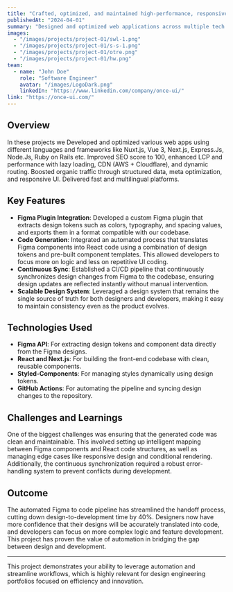 ---
title: "Crafted, optimized, and maintained high-performance, responsive web applications."
publishedAt: "2024-04-01"
summary: "Designed and optimized web applications across multiple tech stacks, elevating performance and user experience. Achieved a perfect SEO score of 100, enhanced Largest Contentful Paint (LCP) with advanced lazy loading, CDN integration (AWS + Cloudflare), and dynamic routing. Boosted organic traffic through strategic use of structured data, meta tags, and a mobile-first, responsive UI design."
images:
  - "/images/projects/project-01/swl-1.png"
  - "/images/projects/project-01/s-s-1.png"
  - "/images/projects/project-01/otre.png"
  - "/images/projects/project-01/hw.png"
team:
  - name: "John Doe"
    role: "Software Engineer"
    avatar: "/images/LogoDark.png"
    linkedIn: "https://www.linkedin.com/company/once-ui/"
link: "https://once-ui.com/"
---

## Overview

In these projects we Developed and optimized various web apps using different languages and frameworks like Nuxt.js, Vue 3, Next.js, Express.Js, Node.Js, Ruby on Rails etc. Improved SEO score to 100, enhanced LCP and performance with lazy loading, CDN (AWS + Cloudflare), and dynamic routing. Boosted organic traffic through structured data, meta optimization, and responsive UI. Delivered fast and multilingual platforms.

## Key Features

- **Figma Plugin Integration**: Developed a custom Figma plugin that extracts design tokens such as colors, typography, and spacing values, and exports them in a format compatible with our codebase.
- **Code Generation**: Integrated an automated process that translates Figma components into React code using a combination of design tokens and pre-built component templates. This allowed developers to focus more on logic and less on repetitive UI coding.
- **Continuous Sync**: Established a CI/CD pipeline that continuously synchronizes design changes from Figma to the codebase, ensuring design updates are reflected instantly without manual intervention.
- **Scalable Design System**: Leveraged a design system that remains the single source of truth for both designers and developers, making it easy to maintain consistency even as the product evolves.

## Technologies Used

- **Figma API**: For extracting design tokens and component data directly from the Figma designs.
- **React and Next.js**: For building the front-end codebase with clean, reusable components.
- **Styled-Components**: For managing styles dynamically using design tokens.
- **GitHub Actions**: For automating the pipeline and syncing design changes to the repository.

## Challenges and Learnings

One of the biggest challenges was ensuring that the generated code was clean and maintainable. This involved setting up intelligent mapping between Figma components and React code structures, as well as managing edge cases like responsive design and conditional rendering. Additionally, the continuous synchronization required a robust error-handling system to prevent conflicts during development.

## Outcome

The automated Figma to code pipeline has streamlined the handoff process, cutting down design-to-development time by 40%. Designers now have more confidence that their designs will be accurately translated into code, and developers can focus on more complex logic and feature development. This project has proven the value of automation in bridging the gap between design and development.

---

This project demonstrates your ability to leverage automation and streamline workflows, which is highly relevant for design engineering portfolios focused on efficiency and innovation.